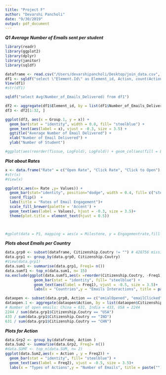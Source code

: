 ```yaml
---
title: "Project F"
author: "Devarshi Pancholi"
date: "9/30/2019"
output: pdf_document
---
```


***Q1 Average Number of  Emails sent per student***

```r

library(readr)
library(ggplot2)
library(dplyr)
library(janitor)
library(sqldf)

dataframe <- read.csv("/Users/devarshipancholi/Desktop/join_data.csv", strip.white = TRUE)
df1 <- sqldf("select \"Element.Id\" as Element_id, Action, count(Action) as 'Number_of_Emails_Delivered' from dataframe where Action='emailDelivered' group by \"Element.Id\", Action")
View(df1)
#str(df1)

sqldf("select Avg(Number_of_Emails_Delivered) from df1")

df2 <- aggregate(df1$Element_id, by = list(df1$Number_of_Emails_Delivered), FUN = length)
df3 <- df2[1:32, ]

ggplot(df3, aes(x = Group.1, y = x)) +
  geom_bar(stat = "identity", width = 0.8, fill= "steelblue") +
  geom_text(aes(label = x), vjust = -0.3, size = 3.5) +
  ggtitle("Average Number of Email Delivered") +
  xlab("Number of Email Delivered") +
  ylab("Number oF Student")

#ggplot(aes(reorder(Tissue, LogFold), LogFold)) + geom_col(aes(fill = LogFold)) + scale_fill_gradient2(low = "white", high = "blue", midpoint = median(df1$LogFold)) + coord_flip() + labs(x = "Tissue")


```

***Plot about Rates***
```r

x <- data.frame("Rate" = c("Open Rate", "Click Rate", "Click to Open"), "Values"= c("60", "11", "18"))
#str(x)
#View(x)

ggplot(x,aes(x= Rate ,y= Values)) + 
  geom_bar(stat="identity", position="dodge", width = 0.4, fill= c("steelblue1", "steelblue2", "steelblue3")) + 
  coord_flip()  +
  labs(title = "Rates of Email Engagement")+
  scale_fill_brewer(palette = 'Accent') +
  geom_text(aes(label = Values), hjust = -0.3, size = 3.5)+
  theme(plot.title = element_text(hjust = 0.5))
  


#gplot(data = P1, mapping = aes(x = Milestone, y = Engagementrate,fill = Milestone )) + geom_bar(stat= 'identity', width= 0.4) + theme(axis.text.x = element_blank())+theme(panel.grid = element_blank())+ scale_fill_brewer(palette = 'Accent')+labs(x='Milestone', y='Positive Engagement Rate (%)',title = 'Overall Positive Engagement Rate of Each Milestone')+theme(plot.title = element_text(hjust = 0.5))+ geom_text(aes(label = Engagementrate),vjust=-0.3,size=3.5)

```

***Plots about Emails per Country***

```r

data.grp0 <- subset(dataframe, Citizenship.Coutry != "") # 428756 missing values in the column of 'Citizenship.Country'
data.grp1 <- group_by(data.grp0, Citizenship.Coutry)
#View(data.grp1)
data.sum1 <- summarise(data.grp1, Freq1= n())
data.sumf1 <- top_n(data.sum1, n= 15)
na.exclude(ggplot(data.sumf1,aes(x =reorder(Citizenship.Coutry, -Freq1), y = Freq1))+
             geom_bar(stat = "identity", fill= "steelblue") +
             geom_text(aes(label = Freq1), vjust = -0.5, size = 3.5)+
             labs(x = "Countries",y = "Emails Interactions", title = paste("")))
```

```r
dataopen <- subset(data.grp0, Action == c("emialOpened", "emailClicked", "linkClick", "emailUnsubscribed", "formSaved", "emailComplaint", "userCreated", "userLogin"))
dataopen.1 <- aggregate(dataopen$Action, by = list(dataopen$Citizenship.Coutry), FUN = length)
# Number of open emails: China = 631, India = 433, USA = 2244
2244 / sum(data.grp1$Citizenship.Coutry == "USA")
433 / sum(data.grp1$Citizenship.Coutry == "IND")
631 / sum(data.grp1$Citizenship.Coutry == "CHN")
```

***Plots for Action***

```r

data.Grp2 <- group_by(dataframe, Action ) 
data.Sum2 <- summarise(data.Grp2, Freq2= n())
#data.SUMF <- top_n(data.SUM, n= 2)
ggplot(data.Sum2,aes(x = Action , y = Freq2)) +
  geom_bar(stat = "identity", fill= "steelblue") +
  geom_text(aes(label = Freq2), vjust = -0.5, size = 3.5)+
  labs(x = "Types of Actions",y = "Number of Emails", title = paste(""))
  

```





